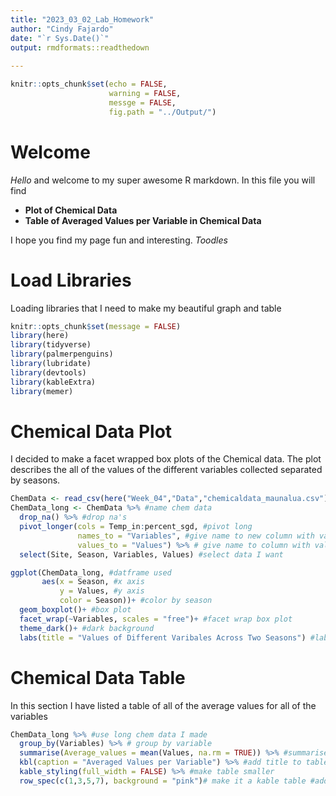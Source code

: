```yaml
---
title: "2023_03_02_Lab_Homework"
author: "Cindy Fajardo"
date: "`r Sys.Date()`"
output: rmdformats::readthedown
  
---
```


```r
knitr::opts_chunk$set(echo = FALSE,
                      warning = FALSE,
                      messge = FALSE,
                      fig.path = "../Output/")
```
# Welcome
*Hello* and welcome to my super awesome R markdown. In this file you will find

-  **Plot of Chemical Data**
-  **Table of Averaged Values per Variable in Chemical Data**

I hope you find my page fun and interesting. _Toodles_

# Load Libraries
Loading libraries that I need to make my beautiful graph and table
```r
knitr::opts_chunk$set(message = FALSE)
library(here)
library(tidyverse)
library(palmerpenguins)
library(lubridate)
library(devtools)
library(kableExtra)
library(memer)
```

# Chemical Data Plot
I decided to make a facet wrapped box plots of the Chemical data. The plot describes the all of the values of the different variables collected separated by seasons.
```r
ChemData <- read_csv(here("Week_04","Data","chemicaldata_maunalua.csv")) #read data in
ChemData_long <- ChemData %>% #name chem data
  drop_na() %>% #drop na's
  pivot_longer(cols = Temp_in:percent_sgd, #pivot long
               names_to = "Variables", #give name to new column with variable names
               values_to = "Values") %>% # give name to column with values
  select(Site, Season, Variables, Values) #select data I want

ggplot(ChemData_long, #datframe used
       aes(x = Season, #x axis
           y = Values, #y axis
           color = Season))+ #color by season
  geom_boxplot()+ #box plot
  facet_wrap(~Variables, scales = "free")+ #facet wrap box plot
  theme_dark()+ #dark background
  labs(title = "Values of Different Varibales Across Two Seasons") #labels
```

# Chemical Data Table
In this section I have listed a table of all of the average values for all of the variables 
```r
ChemData_long %>% #use long chem data I made
  group_by(Variables) %>% # group by variable
  summarise(Average_values = mean(Values, na.rm = TRUE)) %>% #summarise all values for variables
  kbl(caption = "Averaged Values per Variable") %>% #add title to table
  kable_styling(full_width = FALSE) %>% #make table smaller
  row_spec(c(1,3,5,7), background = "pink")# make it a kable table #add color to every other row
```

